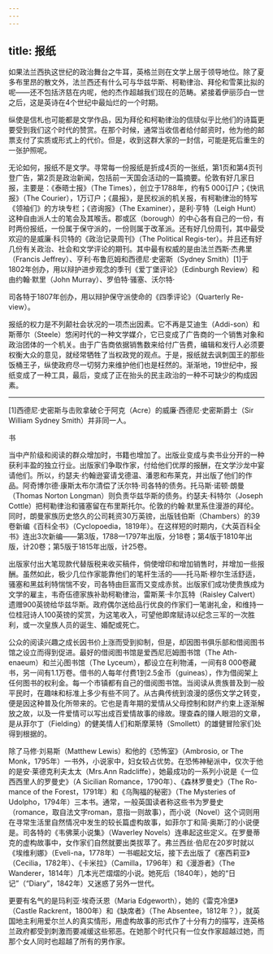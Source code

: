 ```yaml
---
---
---
```

title: 报纸
---




如果法兰西执这世纪的政治舞台之牛耳，英格兰则在文学上居于领导地位。除了夏多布里昂的散文外，法兰西还有什么可与华兹华斯、柯勒律治、拜伦和雪莱比拟的呢——还不包括济慈在内呢，他的杰作超越我们现在的范畴。紧接着伊丽莎白一世之后，这是英诗在4个世纪中最灿烂的一个时期。

纵使是信札也可能都是文学作品，因为拜伦和柯勒律治的信牍似乎比他们的诗篇更要受到我们这个时代的赞赏。在那个时候，通常当收信者给付邮资时，他为他的邮票支付了实质或形式上的代价。但是，收到这群大家的一封信，可能是死后重生的一张护照呢。

无论如何，报纸不是文学。寻常每一份报纸是折成4页的一张纸，第1页和第4页刊登广告，第2页是政治新闻，包括前一天国会活动的一篇摘要。伦敦有好几家日报，主要是：《泰晤士报》（The Times），创立于1788年，约有5 000订户；《快讯报》（The Courier），1万订户；《晨报》，是民权派的机关报，有柯勒律治的特写《领袖们》的方块专栏；《咨询报》（The Examiner），是利·亨特（Leigh Hunt）这种自由派人士的笔会及其喉舌。郡或区（borough）的中心各有自己的一份，有时两份报纸，一份属于保守派的，一份则属于改革派。还有好几份周刊，其中最受欢迎的是威廉·科贝特的《政治记录周刊》（The Political Regis-ter）。并且还有好几份有关政治、社会和文学评论的期刊。其中最有权威的是由法兰西斯·杰弗里（Francis Jeffrey）、亨利·布鲁厄姆和西德尼·史密斯（Sydney Smith）[1]于1802年创办，用以辩护进步观念的季刊《爱丁堡评论》（Edinburgh Review）和由约翰·默里（John Murray）、罗伯特·骚塞、沃尔特·

司各特于1807年创办，用以辩护保守派使命的《四季评论》（Quarterly Re-view）。

报纸的权力是不列颠社会状况的一项杰出因素。它不再是艾迪生（Addi-son）和斯蒂尔（Steele）悠闲时代的一种文学媒介，它已变成了广告商的一个销售对象和政治团体的一个机关。由于广告商依据销售数来给付广告费，编辑和发行人必须要权衡大众的意见，就经常牺牲了当权政党的观点。于是，报纸就去讽刺国王的那些饭桶王子，纵使政府尽一切努力来维护他们也是枉然的。渐渐地，19世纪中，报纸变成了一种工具，最后，变成了正在抬头的民主政治的一种不可缺少的构成因素。



* * *



[1]西德尼·史密斯与击败拿破仑于阿克（Acre）的威廉·西德尼·史密斯爵士（Sir William Sydney Smith）并非同一人。





书


当中产阶级和阅读的群众增加时，书籍也增加了。出版业变成与卖书业分开的一种获利丰盈的独立行业。出版家们争取作家，付给他们优厚的报酬，在文学沙龙中宴请他们。所以，约瑟夫·约翰逊宴请戈德温、潘恩和布莱克，并出版了他们的作品。阿奇博尔德·康斯太布尔清偿了沃尔特·司各特的债务。托马斯·诺顿·朗曼（Thomas Norton Longman）则负责华兹华斯的债务。约瑟夫·科特尔（Joseph Cottle）把柯勒律治和骚塞留在布里斯托尔。伦敦的约翰·默里系住漫游的拜伦。同时，朗曼家族历史悠久的公司耗资30万英镑，出版钱伯斯（Chambers）的39卷新编《百科全书》（Cyclopoedia，1819年）。在这样短的时期内，《大英百科全书》连出3次新编——第3版，1788—1797年出版，分18卷；第4版于1810年出版，计20卷；第5版于1815年出版，计25卷。

出版家付出大笔现款代替版税来收买稿件，倘使增印和增加销售时，并增加一些报酬。虽然如此，极少几位作家能靠他们的笔杆生活的——托马斯·穆尔生活舒适，骚塞和黑兹利特惴惴不安，司各特由巨富而又变成赤贫。出版家们成功使贵族成为文学的雇主，韦奇伍德家族补助柯勒律治，雷斯莱·卡尔瓦特（Raisley Calvert）遗赠900英镑给华兹华斯。政府偶尔送给品行优良的作家们一笔谢礼金，和维持一位桂冠诗人100英镑的奖赏，为这笔收入，可望他即席赋诗以纪念三军的一次胜利，或一次皇族人员的诞生、婚配或死亡。

公众的阅读兴趣之成长因书价上涨而受到抑制，但是，却因图书俱乐部和借阅图书馆之设立而得到促进。最好的借阅图书馆是爱西尼厄姆图书馆（The Ath-enaeum）和兰沁图书馆（The Lyceum），都设立在利物浦，一间有8 000卷藏书，另一间有1.1万卷。借书的人每年付费1到2.5金币（guineas），作为借阅架上任何图书的权利金。每一个市镇都有自己的借阅图书馆。当阅读从贵族普及到一般平民时，在趣味和标准上多少有些不同了。从古典传统到浪漫的感伤文学之转变，便是因这种普及化所带来的。它也是青年期的爱情从父母控制和财产约束上逐渐解放之故，以及一件爱情可以写出成百爱情故事的缘故。理查森的赚人眼泪的文章，是从菲尔丁（Fielding）的健美情人们和斯摩莱特（Smollett）的雄健冒险家们处得到根据的。

除了马修·刘易斯（Matthew Lewis）和他的《恐怖室》（Ambrosio, or The Monk，1795年）一书外，小说家中，妇女较占优势。在恐怖神秘派中，仅次于他的是安·莱德克利夫太太（Mrs.Ann Radcliffe），她最成功的一系列小说是《一位西西里人的罗曼史》（A Sicilian Romance，1790年）、《森林罗曼史》（The Ro-mance of the Forest，1791年）和《乌陶福的秘密》（The Mysteries of Udolpho，1794年）三本书。通常，一般英国读者称这些书为罗曼史（romance，取自法文字roman，意指一则故事），而小说（Novel）这个词则用在寻常生活里自然情况中发生的较长篇虚构故事，如菲尔丁和简·奥斯汀的小说便是。司各特的《韦佛莱小说集》（Waverley Novels）连串起这些定义。在罗曼蒂克的虚构故事中，女作家们自然就要出类拔萃了。弗兰西丝·伯尼在20岁时就以《埃维利娜》（Eveli-na，1778年）一书崛起文坛，接下去出版了《塞西莉亚》（Cecilia，1782年）、《卡米拉》（Camilla，1796年）和《漫游者》（The Wanderer，1814年）几本光芒熠熠的小说。她死后（1840年），她的“日记”（“Diary”，1842年）又迷惑了另外一世代。

更要有名气的是玛利亚·埃奇沃恩（Maria Edgeworth），她的《雷克冷堡》（Castle Rackrent，1800年）和《缺席者》（The Absentee，1812年？），就英国地主利用爱尔兰人的真实情形，用虚构故事的形式作了十分有力的描写，连英格兰政府都受到刺激而要减缓这些邪恶。在她那个时代只有一位女作家超越过她，而那个女人同时也超越了所有的男作家。